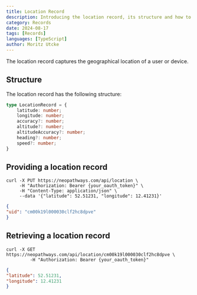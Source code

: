 ```yaml
---
title: Location Record
description: Introducing the location record, its structure and how to use it.
category: Records
date: 2024-08-17
tags: [Records]
languages: [TypeScript]
author: Moritz Utcke
---
```



The location record captures the geographical location of a user or device.

## Structure

The location record has the following structure:

```typescript
type LocationRecord = {
	latitude: number;
	longitude: number;
	accuracy?: number;
	altitude?: number;
	altitudeAccuracy?: number;
	heading?: number;
	speed?: number;
}
```


## Providing a location record

<MockResponse>

```curl
curl -X PUT https://neopathways.com/api/location \
     -H "Authorization: Bearer {your_oauth_token}" \
     -H "Content-Type: application/json" \
     --data '{"latitude": 52.51231, "longitude": 12.41231}'
```

<div slot="response">

```json
{
"uid": "cm00k19l000030clf2hc8dpve"
}
```

</div>

</MockResponse>

## Retrieving a location record

<MockResponse>

```curl
curl -X GET https://neopathways.com/api/location/cm00k19l000030clf2hc8dpve \
		 -H "Authorization: Bearer {your_oauth_token}"
```

<div slot="response">

```json
{
"latitude": 52.51231,
"longitude": 12.41231
}
```

</div>

</MockResponse>
